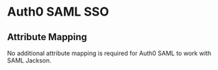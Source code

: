 # Auth0 SAML SSO

## Attribute Mapping

No additional attribute mapping is required for Auth0 SAML to work with SAML Jackson.
